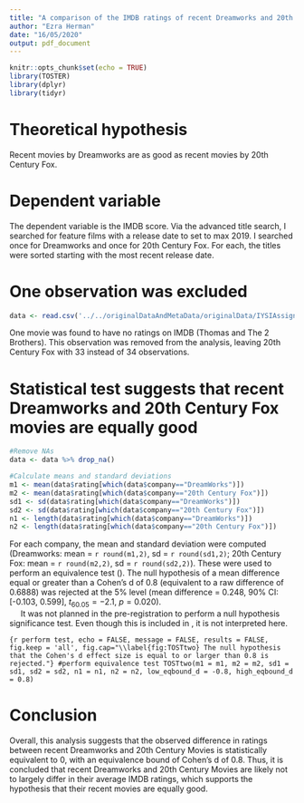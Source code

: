 ```yaml
---
title: "A comparison of the IMDB ratings of recent Dreamworks and 20th Century Fox movies"
author: "Ezra Herman"
date: "16/05/2020"
output: pdf_document
---
```


```r
knitr::opts_chunk$set(echo = TRUE)
library(TOSTER)
library(dplyr)
library(tidyr)
```

# Theoretical hypothesis 
Recent movies by Dreamworks are as good as recent movies by 20th Century Fox.

# Dependent variable
The dependent variable is the IMDB score. Via the advanced title search, I searched for feature films with a release date to set to max 2019. I searched once for Dreamworks and once for 20th Century Fox. For each, the titles were sorted starting with the most recent release date.

# One observation was excluded
```r
data <- read.csv('../../originalDataAndMetaData/originalData/IYSIAssignment7DataRaw.csv', header = T)
```
One movie was found to have no ratings on IMDB (Thomas and The 2 Brothers). This observation was removed from the analysis, leaving 20th Century Fox with 33 instead of 34 observations.

# Statistical test suggests that recent Dreamworks and 20th Century Fox movies are equally good
```r
#Remove NAs
data <- data %>% drop_na()

#Calculate means and standard deviations
m1 <- mean(data$rating[which(data$company=="DreamWorks")])
m2 <- mean(data$rating[which(data$company=="20th Century Fox")])
sd1 <- sd(data$rating[which(data$company=="DreamWorks")])
sd2 <- sd(data$rating[which(data$company=="20th Century Fox")])
n1 <- length(data$rating[which(data$company=="DreamWorks")])
n2 <- length(data$rating[which(data$company=="20th Century Fox")])
```

For each company, the mean and standard deviation were computed (Dreamworks: mean = `r round(m1,2)`, sd = `r round(sd1,2)`; 20th Century Fox: mean = `r round(m2,2)`, sd = `r round(sd2,2)`). These were used to perform an equivalence test (\autoref{fig:TOSTtwo}). The null hypothesis of a mean difference equal or greater than a Cohen's d of 0.8 (equivalent to a raw difference of 0.6888) was rejected at the 5% level (mean difference = 0.248, 90% CI: [-0.103, 0.599], $t_{60.05}=-2.1$, $p=0.020$).  
&nbsp;&nbsp;&nbsp;&nbsp;&nbsp;It was not planned in the pre-registration to perform a null hypothesis significance test. Even though this is included in \autoref{fig:TOSTtwo}, it is not interpreted here.




```{r perform test, echo = FALSE, message = FALSE, results = FALSE, fig.keep = 'all', fig.cap="\\label{fig:TOSTtwo} The null hypothesis that the Cohen's d effect size is equal to or larger than 0.8 is rejected."}
#perform equivalence test
TOSTtwo(m1 = m1, m2 = m2, sd1 = sd1, sd2 = sd2, n1 = n1, n2 = n2, low_eqbound_d = -0.8, high_eqbound_d = 0.8)
```


# Conclusion
Overall, this analysis suggests that the observed difference in ratings between recent Dreamworks and 20th Century Movies is statistically equivalent to 0, with an equivalence bound of Cohen's d of 0.8. Thus, it is concluded that recent Dreamworks and 20th Century Movies are likely not to largely differ in their average IMDB ratings, which supports the hypothesis that their recent movies are equally good.





